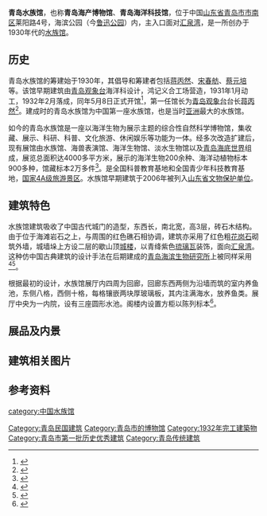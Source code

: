 {{文物保护单位
| 级别 = 省级
| 省区市 = 山东省
| 图片 = [[File:青岛水族馆.jpg|220px]]<br><small>青岛水族馆沿海一侧</small>
| 名称 = 青岛水族馆
| 编号 = 3-267
| 分类 = 近现代重要史迹及代表性建筑
| 时代 = 1932年
| 所在 = [[青岛市|青岛市]][[市南区|市南区]]
| 登录 = 2006年
}}
{{coord|36|03|20.7|N|120|19|46.2|E|type:landmark|display=title}}

'''青岛水族馆'''，也称'''青岛海产博物馆'''、'''青岛海洋科技馆'''，位于中国[[山东省|山东省]][[青岛市|青岛市]][[市南区|市南区]]莱阳路4号，海滨公园（今[[鲁迅公园_(青岛)|鲁迅公园]]）内，主入口面对[[汇泉湾|汇泉湾]]，是一所创办于1930年代的[[水族馆|水族馆]]。

== 历史 ==
青岛水族馆的筹建始于1930年，其倡导和筹建者包括[[蒋丙然|蒋丙然]]、[[宋春舫|宋春舫]]、[[蔡元培|蔡元培]]等。该馆早期建筑由[[青岛观象台|青岛观象台]]海洋科设计，鸿记义合工场营造，1931年1月动工，1932年2月落成，同年5月8日正式开馆<ref Name=dao>{{cite book |author=袁宾久 |title=《青岛老建筑之旅》|year=2016 |publisher=中国海洋大学出版社 |location=青岛 |isbn=9787567010093}}</ref>，第一任馆长为[[青岛观象台|青岛观象台]]台长[[蒋丙然|蒋丙然]]<ref>{{cite web |url=http://www.qdda.gov.cn/front/laoqingdao/preview.jsp?subjectid=12259376569844725001&rootID=12259393679531567001&ID=853530|title=《青岛水族馆》|accessdate=2010-04-11|work=|publisher=青岛档案信息网}}</ref>。建成时的青岛水族馆为中国第一座水族馆，也是当时[[亚洲|亚洲]]最大的水族馆。

如今的青岛水族馆是一座以海洋生物为展示主题的综合性自然科学博物馆，集收藏、展示、科研、科普、文化旅游、休闲娱乐等功能为一体。经多次改造扩建后，现有展馆由水族馆、海兽表演馆、海洋生物馆、淡水生物馆以及[[青岛海底世界|青岛海底世界]]组成，展览总面积达4000多平方米，展示的海洋生物200余种、海洋动植物标本900多种，馆藏标本2万多件<ref>{{cite web|url=http://www.coi.gov.cn/oceannews/2002/hyb1108/22.htm|title=《青岛水族馆建馆70周年巡礼》|accessdate=2010-04-11|work=中国海洋报|publisher=中国海洋信息网}}{{dead link|date=2018年5月 |bot=InternetArchiveBot |fix-attempted=yes }}</ref>。是全国科普教育基地和全国青少年科技教育基地，[[国家4A级旅游景区|国家4A级旅游景区]]。水族馆早期建筑于2006年被列入[[山东省文物保护单位|山东省文物保护单位]]。

== 建筑特色 ==
水族馆建筑吸收了中国古代城门的造型，东西长{{convert|31|m}}，南北宽{{convert|15.6|m}}，高3层，砖石木结构。由于位于海滩岩石之上，与周围的红色礁石相协调，建筑亦采用了红色粗[[花岗石|花岗石]]砌筑外墙，城墙垛上方设二层的歇山顶[[城楼|城楼]]，以青绛紫色[[琉璃瓦|琉璃瓦]]装饰，面向[[汇泉湾|汇泉湾]]。这种仿中国古典建筑的设计手法在后期建成的[[青岛海滨生物研究所|青岛海滨生物研究所]]上被同样采用<ref>{{cite web|url=http://upb.qingdao.gov.cn/mainone/news/200971014133822775.shtml|title=《青岛历史文化名城保护与利用-水族馆》|accessdate=2010-04-11|work=|publisher=青岛市规划局}}{{dead link|date=2018年5月 |bot=InternetArchiveBot |fix-attempted=yes }}</ref><ref>{{cite web |url=http://www.qingdaonews.com/epaper/qdzb/html/2007-05/09/content_800968.htm|title=《蔡元培倡议兴建水族馆》|accessdate=2010-04-11|work=宋振涛、徐崇德|publisher=青岛早报}}</ref>。

根据最初的设计，水族馆展厅内四周为回廊，回廊东西两侧为沿墙而筑的室内养鱼池，东侧八格，西侧十格，每格镶嵌两块厚玻璃板，其内注满海水，放养鱼类。展厅中央为一内院，设有三座圆形水池。阁楼内设置方柜以陈列标本<ref Name=jin>{{cite book|author=金山|title=《青岛近代建筑 1922-1937》|year=2016|publisher=同济大学出版社|location=上海|isbn=978-7-5608-6665-9}}</ref>。

== 展品及内景 ==
{{Gallery
|width=145
|height=100
|File:青岛水族馆海底世界.JPG|<small>青岛海底世界</small>
|File:Sperm whale skeleton 1.JPG|<small>[[抹香鲸|抹香鲸]]骨架</small>
|File:Penguin specimens.JPG|<small>[[企鹅|企鹅]]标本</small>
|File:Giant clam Qingdao.jpg|<small>[[砗磲|砗磲]]贝壳</small>
|File:Paralomis.JPG|<small>[[仿石蟹属|仿石蟹]]标本</small>
|File:Australian rock lobster.JPG|<small>[[澳大利亚|澳大利亚]][[龙虾|龙虾]]</small>
}}

== 建筑相关图片 ==
{{Gallery
|width=145
|height=100
|File:青岛水族馆平面设计图.jpg|<small>水族馆平面设计图</small>
|File:青岛海滨公园及水族馆老照片 02.jpg|<small>建成后的水族馆，南侧</small>
|File:青岛海滨公园及水族馆老明信片.jpg|<small>水族馆建成后即成为青岛新的地标性景观</small>
|File:青岛水族馆内庭院老照片.jpg|<small>内庭院</small>
|File:青岛海产博物馆全景.jpg|<small>五十年代的青岛海产博物馆全景</small>
|File:The Public Aquarium of Qingdao 2007-04.JPG|<small>2007年的水族馆</small>
}}

== 参考资料 ==
{{reflist|2}}

{{中国动物园}}
{{青岛市境内的山东省文物保护单位}}
{{青岛市民国建筑}}
{{青岛市传统民族建筑}}
[[category:中国水族馆|category:中国水族馆]]
[[Category:青岛民国建筑|Category:青岛民国建筑]]
[[Category:青岛市的博物馆|Category:青岛市的博物馆]]
[[Category:1932年完工建築物|Category:1932年完工建築物]]
[[Category:青岛市第一批历史优秀建筑|Category:青岛市第一批历史优秀建筑]]
[[Category:青岛传统建筑|Category:青岛传统建筑]]